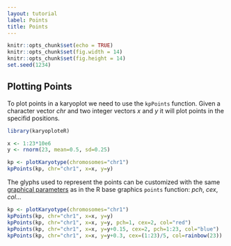 ```yaml
---
layout: tutorial
label: Points
title: Points
---
```



```r
knitr::opts_chunk$set(echo = TRUE)
knitr::opts_chunk$set(fig.width = 14)
knitr::opts_chunk$set(fig.height = 14)
set.seed(1234)
```

## Plotting Points

To plot points in a karyoplot we need to use the `kpPoints` function. Given a
character vector _chr_ and two integer vectors _x_ and _y_ it will plot points 
in the specifid positions. 


```r

library(karyoploteR)

x <- 1:23*10e6
y <- rnorm(23, mean=0.5, sd=0.25)

kp <- plotKaryotype(chromosomes="chr1")
kpPoints(kp, chr="chr1", x=x, y=y)

```


The glyphs used to represent the points can be customized with the same 
[graphical parameters](https://www.rdocumentation.org/packages/graphics/topics/par)
as in the R base graphics `points` function: _pch_, _cex_, _col_...

```r
kp <- plotKaryotype(chromosomes="chr1")
kpPoints(kp, chr="chr1", x=x, y=y)
kpPoints(kp, chr="chr1", x=x, y=y, pch=1, cex=2, col="red")
kpPoints(kp, chr="chr1", x=x, y=y+0.15, cex=2, pch=1:23, col="blue")
kpPoints(kp, chr="chr1", x=x, y=y+0.3, cex=(1:23)/5, col=rainbow(23))

```






